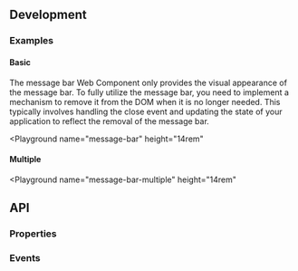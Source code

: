 
## Development

### Examples

#### Basic
The message bar Web Component only provides the visual appearance of the message bar.
To fully utilize the message bar, you need to implement a mechanism to remove it from the DOM when it is no longer needed.
This typically involves handling the close event and updating the state of your application to reflect the removal of the message bar.

<Playground
  name="message-bar"
  height="14rem"
>
</Playground>

#### Multiple

<Playground
  name="message-bar-multiple"
  height="14rem"
>
</Playground>

## API

### Properties

<Props />

### Events

<Events />
